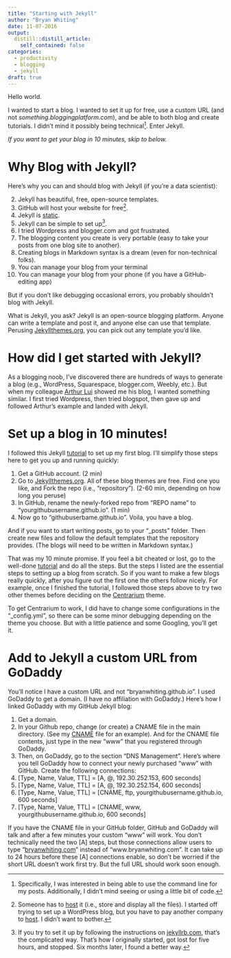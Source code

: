 ```yaml
---
title: "Starting with Jekyll"
author: "Bryan Whiting"
date: 11-07-2016
output:
  distill::distill_article:
    self_contained: false
categories:
  - productivity
  - blogging
  - jekyll
draft: true
---
```


Hello world. 

I wanted to start a blog. I wanted to set it up for free, use a custom URL (and not _something.bloggingplatform.com_), and be able to both blog and create tutorials. I didn't mind it possibly being technical[^1]. Enter Jekyll.

_If you want to get your blog in 10 minutes, skip to below._

[^1]: Specifically, I was interested in being able to use the command line for my posts. Additionally, I didn't mind seeing or using a little bit of code. 

# Why Blog with Jekyll?

Here's why you can and should blog with Jekyll (if you're a data scientist):
  
  2. Jekyll has beautiful, free, open-source templates.
3. GitHub will host your website for free[^2].
4. Jekyll is [static](https://www.smashingmagazine.com/2015/11/modern-static-website-generators-next-big-thing/).
5. Jekyll can be simple to set up[^3].
5. I tried Wordpress and blogger.com and got frustrated.
6. The blogging content you create is very portable (easy to take your posts from one blog site to another).
7. Creating blogs in Markdown syntax is a dream (even for non-technical folks).
8. You can manage your blog from your terminal
9. You can manage your blog from your phone (if you have a GitHub-editing app)

But if you don't like debugging occasional errors, you probably shouldn't blog with Jekyll.

What is Jekyll, you ask? Jekyll is an open-source blogging platform. Anyone can write a template and post it, and anyone else can use that template. Perusing [Jekyllthemes.org](http://jekyllthemes.org/), you can pick out any template you'd like.

[^2]: Someone has to [host] it (i.e., store and display all the files). I started off trying to set up a WordPress blog, but you have to pay another company to [host](http://www.webhostingbest10.com/web-hosting-reviews). I didn't want to bother.

[^3]: If you try to set it up by following the instructions on [jekyllrb.com](https://jekyllrb.com/), that's the complicated way. That's how I originally started, got lost for five hours, and stopped. Six months later, I found a better way.



[host]:https://www.google.com/search?q=what+does+it+mean+to+host+a+website&oq=what+does+it+mean+to+host+&aqs=chrome.0.0j69i57j0l4.2810j0j9&sourceid=chrome&ie=UTF-8

# How did I get started with Jekyll? 

As a blogging noob, I've discovered there are hundreds of ways to generate a blog (e.g., WordPress, Squarespace, blogger.com, Weebly, etc.). But when my colleague [Arthur Lui](http://luiarthur.github.io/) showed me his blog, I wanted something similar. I first tried Wordpress, then tried blogspot, then gave up and followed Arthur's example and landed with Jekyll.

# Set up a blog in 10 minutes!

I followed this Jekyll [tutorial] to set up my first blog. I'll simplify those steps here to get you up and running quickly:

[tutorial]:https://www.smashingmagazine.com/2014/08/build-blog-jekyll-github-pages/

1. Get a GitHub account. (2 min)
2. Go to [Jekyllthemes.org](http://jekyllthemes.org/). All of these blog themes are free. Find one you like, and Fork the repo (i.e., "repository"). (2-60 min, depending on how long you peruse)
4. In GitHub, rename the newly-forked repo from "REPO name" to "yourgithubusername.github.io". (1 min)
5. Now go to "githubuserbame.github.io". Voila, you have a blog. 

And if you want to start writing posts, go to your "_posts" folder. Then create new files and follow the default templates that the repository provides. (The blogs will need to be written in Markdown syntax.)

That was my 10 minute promise. If you feel a bit cheated or lost, go to the well-done [tutorial] and do all the steps. But the steps I listed are the essential steps to setting up a blog from scratch. So if you want to make a few blogs really quickly, after you figure out the first one the others follow nicely. For example, once I finished the tutorial, I followed those steps above to try two other themes before deciding on the [Centrarium](https://github.com/bencentra/centrarium) theme. 

To get Centrarium to work, I did have to change some configurations in the "_config.yml", so there can be some minor debugging depending on the theme you choose. But with a little patience and some Googling, you'll get it.

# Add to Jekyll a custom URL from GoDaddy

You'll notice I have a custom URL and not "bryanwhiting.github.io". I used GoDaddy to get a domain. (I have no affiliation with GoDaddy.) Here's how I linked GoDaddy with my GitHub Jekyll blog:
  
1. Get a domain.
2. In your Github repo, change (or create) a CNAME file in the main directory. (See my [CNAME](https://github.com/bryanwhiting/bryanwhiting.github.io/blob/master/CNAME) file for an example). And for the CNAME file contents, just type in the new "www" that you registered through GoDaddy.
3. Then, on GoDaddy, go to the section "DNS Management". Here's where you tell GoDaddy how to connect your newly purchased "www" with GitHub. Create the following connections:
4. [Type, Name, Value, TTL] = [A, @, 192.30.252.153, 600 seconds]
5. [Type, Name, Value, TTL] = [A, @, 192.30.252.154, 600 seconds]
6. [Type, Name, Value, TTL] = [CNAME, ftp, yourgithubusername.github.io, 600 seconds]
7. [Type, Name, Value, TTL] = [CNAME, www, yourgithubusername.github.io, 600 seconds]

If you have the CNAME file in your GitHub folder, GitHub and GoDaddy will talk and after a few minutes your custom "www" will work. You don't technically need the two [A] steps, but those connections allow users to type "[bryanwhiting.com](http://www.bryanwhiting.com)" instead of "www.bryanwhiting.com". It can take up to 24 hours before these [A] connections enable, so don't be worried if the short URL doesn't work first try. But the full URL should work soon enough.